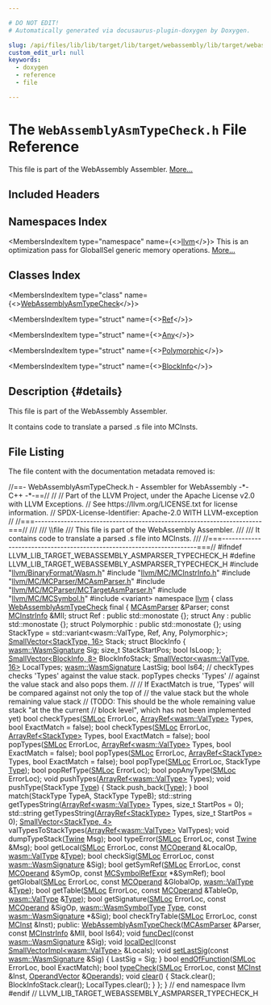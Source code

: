 ```yaml
---

# DO NOT EDIT!
# Automatically generated via docusaurus-plugin-doxygen by Doxygen.

slug: /api/files/lib/lib/target/lib/target/webassembly/lib/target/webassembly/asmparser/webassemblyasmtypecheck-h
custom_edit_url: null
keywords:
  - doxygen
  - reference
  - file

---
```





# The `WebAssemblyAsmTypeCheck.h` File Reference

<DoxygenPage pluginConfig={pluginConfig}>

This file is part of the WebAssembly Assembler. <a href="#details">More...</a>

## Included Headers

<IncludesList>
<IncludesListItem
  filePath="llvm/BinaryFormat/Wasm.h"
  permalink="/docs/api/files/include/include/llvm/include/llvm/binaryformat/wasm-h"
  isLocal="true" />
<IncludesListItem
  filePath="llvm/MC/MCInstrInfo.h"
  permalink="/docs/api/files/include/include/llvm/include/llvm/mc/mcinstrinfo-h"
  isLocal="true" />
<IncludesListItem
  filePath="llvm/MC/MCParser/MCAsmParser.h"
  permalink="/docs/api/files/include/include/llvm/include/llvm/mc/include/llvm/mc/mcparser/mcasmparser-h"
  isLocal="true" />
<IncludesListItem
  filePath="llvm/MC/MCParser/MCTargetAsmParser.h"
  permalink="/docs/api/files/include/include/llvm/include/llvm/mc/include/llvm/mc/mcparser/mctargetasmparser-h"
  isLocal="true" />
<IncludesListItem
  filePath="llvm/MC/MCSymbol.h"
  permalink="/docs/api/files/include/include/llvm/include/llvm/mc/mcsymbol-h"
  isLocal="true" />
<IncludesListItem
  filePath="variant"
  permalink=""
  isLocal="false" />
</IncludesList>

## Namespaces Index

<MembersIndex>

<MembersIndexItem
  type="namespace"
  name={<><a href="/docs/api/namespaces/llvm">llvm</a></>}>
This is an optimization pass for GlobalISel generic memory operations. <a href="/docs/api/namespaces/llvm/#details">More...</a>
</MembersIndexItem>

</MembersIndex>

## Classes Index

<MembersIndex>

<MembersIndexItem
  type="class"
  name={<><a href="/docs/api/classes/llvm/webassemblyasmtypecheck">WebAssemblyAsmTypeCheck</a></>}>
</MembersIndexItem>

<MembersIndexItem
  type="struct"
  name={<><a href="/docs/api/structs/llvm/webassemblyasmtypecheck/ref">Ref</a></>}>
</MembersIndexItem>

<MembersIndexItem
  type="struct"
  name={<><a href="/docs/api/structs/llvm/webassemblyasmtypecheck/any">Any</a></>}>
</MembersIndexItem>

<MembersIndexItem
  type="struct"
  name={<><a href="/docs/api/structs/llvm/webassemblyasmtypecheck/polymorphic">Polymorphic</a></>}>
</MembersIndexItem>

<MembersIndexItem
  type="struct"
  name={<><a href="/docs/api/structs/llvm/webassemblyasmtypecheck/blockinfo">BlockInfo</a></>}>
</MembersIndexItem>

</MembersIndex>

## Description {#details}

This file is part of the WebAssembly Assembler.

It contains code to translate a parsed .s file into MCInsts.

## File Listing

The file content with the documentation metadata removed is:

<ProgramListing>

<Link id="l00001" /><CodeLine lineNumber="1"><Highlight kind="comment">//==- WebAssemblyAsmTypeCheck.h - Assembler for WebAssembly -&#42;- C++ -&#42;-==//</Highlight><Highlight kind="normal"></Highlight></CodeLine>
<Link id="l00002" /><CodeLine lineNumber="2"><Highlight kind="normal"></Highlight><Highlight kind="comment">//</Highlight><Highlight kind="normal"></Highlight></CodeLine>
<Link id="l00003" /><CodeLine lineNumber="3"><Highlight kind="normal"></Highlight><Highlight kind="comment">// Part of the LLVM Project, under the Apache License v2.0 with LLVM Exceptions.</Highlight><Highlight kind="normal"></Highlight></CodeLine>
<Link id="l00004" /><CodeLine lineNumber="4"><Highlight kind="normal"></Highlight><Highlight kind="comment">// See https://llvm.org/LICENSE.txt for license information.</Highlight><Highlight kind="normal"></Highlight></CodeLine>
<Link id="l00005" /><CodeLine lineNumber="5"><Highlight kind="normal"></Highlight><Highlight kind="comment">// SPDX-License-Identifier: Apache-2.0 WITH LLVM-exception</Highlight><Highlight kind="normal"></Highlight></CodeLine>
<Link id="l00006" /><CodeLine lineNumber="6"><Highlight kind="normal"></Highlight><Highlight kind="comment">//</Highlight><Highlight kind="normal"></Highlight></CodeLine>
<Link id="l00007" /><CodeLine lineNumber="7"><Highlight kind="normal"></Highlight><Highlight kind="comment">//===----------------------------------------------------------------------===//</Highlight><Highlight kind="comment"></Highlight></CodeLine>
<Link id="l00008" /><CodeLine lineNumber="8"><Highlight kind="comment">///</Highlight></CodeLine>
<Link id="l00009" /><CodeLine lineNumber="9"><Highlight kind="comment">/// \\file</Highlight></CodeLine>
<Link id="l00010" /><CodeLine lineNumber="10"><Highlight kind="comment">/// This file is part of the WebAssembly Assembler.</Highlight></CodeLine>
<Link id="l00011" /><CodeLine lineNumber="11"><Highlight kind="comment">///</Highlight></CodeLine>
<Link id="l00012" /><CodeLine lineNumber="12"><Highlight kind="comment">/// It contains code to translate a parsed .s file into MCInsts.</Highlight></CodeLine>
<Link id="l00013" /><CodeLine lineNumber="13"><Highlight kind="comment">///</Highlight><Highlight kind="normal"></Highlight></CodeLine>
<Link id="l00014" /><CodeLine lineNumber="14"><Highlight kind="normal"></Highlight><Highlight kind="comment">//===----------------------------------------------------------------------===//</Highlight><Highlight kind="normal"></Highlight></CodeLine>
<Link id="l00015" /><CodeLine lineNumber="15"><Highlight kind="normal"></Highlight></CodeLine>
<Link id="l00016" /><CodeLine lineNumber="16"><Highlight kind="normal"></Highlight><Highlight kind="preprocessor">#ifndef LLVM&#95;LIB&#95;TARGET&#95;WEBASSEMBLY&#95;ASMPARSER&#95;TYPECHECK&#95;H</Highlight><Highlight kind="normal"></Highlight></CodeLine>
<Link id="l00017" /><CodeLine lineNumber="17"><Highlight kind="normal"></Highlight><Highlight kind="preprocessor">#define LLVM&#95;LIB&#95;TARGET&#95;WEBASSEMBLY&#95;ASMPARSER&#95;TYPECHECK&#95;H</Highlight><Highlight kind="normal"></Highlight></CodeLine>
<Link id="l00018" /><CodeLine lineNumber="18"><Highlight kind="normal"></Highlight></CodeLine>
<Link id="l00019" /><CodeLine lineNumber="19"><Highlight kind="normal"></Highlight><Highlight kind="preprocessor">#include &quot;<a href="/docs/api/files/include/include/llvm/include/llvm/binaryformat/wasm-h">llvm/BinaryFormat/Wasm.h</a>&quot;</Highlight><Highlight kind="normal"></Highlight></CodeLine>
<Link id="l00020" /><CodeLine lineNumber="20"><Highlight kind="normal"></Highlight><Highlight kind="preprocessor">#include &quot;<a href="/docs/api/files/include/include/llvm/include/llvm/mc/mcinstrinfo-h">llvm/MC/MCInstrInfo.h</a>&quot;</Highlight><Highlight kind="normal"></Highlight></CodeLine>
<Link id="l00021" /><CodeLine lineNumber="21"><Highlight kind="normal"></Highlight><Highlight kind="preprocessor">#include &quot;<a href="/docs/api/files/include/include/llvm/include/llvm/mc/include/llvm/mc/mcparser/mcasmparser-h">llvm/MC/MCParser/MCAsmParser.h</a>&quot;</Highlight><Highlight kind="normal"></Highlight></CodeLine>
<Link id="l00022" /><CodeLine lineNumber="22"><Highlight kind="normal"></Highlight><Highlight kind="preprocessor">#include &quot;<a href="/docs/api/files/include/include/llvm/include/llvm/mc/include/llvm/mc/mcparser/mctargetasmparser-h">llvm/MC/MCParser/MCTargetAsmParser.h</a>&quot;</Highlight><Highlight kind="normal"></Highlight></CodeLine>
<Link id="l00023" /><CodeLine lineNumber="23"><Highlight kind="normal"></Highlight><Highlight kind="preprocessor">#include &quot;<a href="/docs/api/files/include/include/llvm/include/llvm/mc/mcsymbol-h">llvm/MC/MCSymbol.h</a>&quot;</Highlight><Highlight kind="normal"></Highlight></CodeLine>
<Link id="l00024" /><CodeLine lineNumber="24"><Highlight kind="normal"></Highlight><Highlight kind="preprocessor">#include &lt;variant&gt;</Highlight><Highlight kind="normal"></Highlight></CodeLine>
<Link id="l00025" /><CodeLine lineNumber="25"><Highlight kind="normal"></Highlight></CodeLine>
<Link id="l00026" /><CodeLine lineNumber="26"><Highlight kind="normal"></Highlight><Highlight kind="keyword">namespace </Highlight><Highlight kind="normal"><a href="/docs/api/namespaces/llvm">llvm</a> &#123;</Highlight></CodeLine>
<Link id="l00027" /><CodeLine lineNumber="27"><Highlight kind="normal"></Highlight></CodeLine>
<Link id="l00028" /><CodeLine lineNumber="28" lineLink="/docs/api/classes/llvm/webassemblyasmtypecheck"><Highlight kind="normal"></Highlight><Highlight kind="keyword">class </Highlight><Highlight kind="normal"><a href="/docs/api/classes/llvm/webassemblyasmtypecheck/#a73ddee5bd0efe730201da0cc5aaf22d2">WebAssemblyAsmTypeCheck</a> final &#123;</Highlight></CodeLine>
<Link id="l00029" /><CodeLine lineNumber="29"><Highlight kind="normal">  <a href="/docs/api/classes/llvm/mcasmparser">MCAsmParser</a> &amp;Parser;</Highlight></CodeLine>
<Link id="l00030" /><CodeLine lineNumber="30"><Highlight kind="normal">  </Highlight><Highlight kind="keyword">const</Highlight><Highlight kind="normal"> <a href="/docs/api/classes/llvm/mcinstrinfo">MCInstrInfo</a> &amp;MII;</Highlight></CodeLine>
<Link id="l00031" /><CodeLine lineNumber="31"><Highlight kind="normal"></Highlight></CodeLine>
<Link id="l00032" /><CodeLine lineNumber="32"><Highlight kind="normal">  </Highlight><Highlight kind="keyword">struct </Highlight><Highlight kind="normal">Ref : </Highlight><Highlight kind="keyword">public</Highlight><Highlight kind="normal"> std::monostate &#123;&#125;;</Highlight></CodeLine>
<Link id="l00033" /><CodeLine lineNumber="33"><Highlight kind="normal">  </Highlight><Highlight kind="keyword">struct </Highlight><Highlight kind="normal">Any : </Highlight><Highlight kind="keyword">public</Highlight><Highlight kind="normal"> std::monostate &#123;&#125;;</Highlight></CodeLine>
<Link id="l00034" /><CodeLine lineNumber="34"><Highlight kind="normal">  </Highlight><Highlight kind="keyword">struct </Highlight><Highlight kind="normal">Polymorphic : </Highlight><Highlight kind="keyword">public</Highlight><Highlight kind="normal"> std::monostate &#123;&#125;;</Highlight></CodeLine>
<Link id="l00035" /><CodeLine lineNumber="35"><Highlight kind="normal">  </Highlight><Highlight kind="keyword">using </Highlight><Highlight kind="normal">StackType = std::variant&lt;wasm::ValType, Ref, Any, Polymorphic&gt;;</Highlight></CodeLine>
<Link id="l00036" /><CodeLine lineNumber="36"><Highlight kind="normal">  <a href="/docs/api/classes/llvm/smallvector">SmallVector&lt;StackType, 16&gt;</a> Stack;</Highlight></CodeLine>
<Link id="l00037" /><CodeLine lineNumber="37"><Highlight kind="normal">  </Highlight><Highlight kind="keyword">struct </Highlight><Highlight kind="normal">BlockInfo &#123;</Highlight></CodeLine>
<Link id="l00038" /><CodeLine lineNumber="38"><Highlight kind="normal">    <a href="/docs/api/structs/llvm/wasm/wasmsignature">wasm::WasmSignature</a> Sig;</Highlight></CodeLine>
<Link id="l00039" /><CodeLine lineNumber="39"><Highlight kind="normal">    </Highlight><Highlight kind="keywordtype">size&#95;t</Highlight><Highlight kind="normal"> StackStartPos;</Highlight></CodeLine>
<Link id="l00040" /><CodeLine lineNumber="40"><Highlight kind="normal">    </Highlight><Highlight kind="keywordtype">bool</Highlight><Highlight kind="normal"> IsLoop;</Highlight></CodeLine>
<Link id="l00041" /><CodeLine lineNumber="41"><Highlight kind="normal">  &#125;;</Highlight></CodeLine>
<Link id="l00042" /><CodeLine lineNumber="42"><Highlight kind="normal">  <a href="/docs/api/classes/llvm/smallvector">SmallVector&lt;BlockInfo, 8&gt;</a> BlockInfoStack;</Highlight></CodeLine>
<Link id="l00043" /><CodeLine lineNumber="43"><Highlight kind="normal">  <a href="/docs/api/classes/llvm/smallvector">SmallVector&lt;wasm::ValType, 16&gt;</a> LocalTypes;</Highlight></CodeLine>
<Link id="l00044" /><CodeLine lineNumber="44"><Highlight kind="normal">  <a href="/docs/api/structs/llvm/wasm/wasmsignature">wasm::WasmSignature</a> LastSig;</Highlight></CodeLine>
<Link id="l00045" /><CodeLine lineNumber="45"><Highlight kind="normal">  </Highlight><Highlight kind="keywordtype">bool</Highlight><Highlight kind="normal"> Is64;</Highlight></CodeLine>
<Link id="l00046" /><CodeLine lineNumber="46"><Highlight kind="normal"></Highlight></CodeLine>
<Link id="l00047" /><CodeLine lineNumber="47"><Highlight kind="normal">  </Highlight><Highlight kind="comment">// checkTypes checks &#39;Types&#39; against the value stack. popTypes checks &#39;Types&#39;</Highlight><Highlight kind="normal"></Highlight></CodeLine>
<Link id="l00048" /><CodeLine lineNumber="48"><Highlight kind="normal">  </Highlight><Highlight kind="comment">// against the value stack and also pops them.</Highlight><Highlight kind="normal"></Highlight></CodeLine>
<Link id="l00049" /><CodeLine lineNumber="49"><Highlight kind="normal">  </Highlight><Highlight kind="comment">//</Highlight><Highlight kind="normal"></Highlight></CodeLine>
<Link id="l00050" /><CodeLine lineNumber="50"><Highlight kind="normal">  </Highlight><Highlight kind="comment">// If ExactMatch is true, &#39;Types&#39; will be compared against not only the top of</Highlight><Highlight kind="normal"></Highlight></CodeLine>
<Link id="l00051" /><CodeLine lineNumber="51"><Highlight kind="normal">  </Highlight><Highlight kind="comment">// the value stack but the whole remaining value stack</Highlight><Highlight kind="normal"></Highlight></CodeLine>
<Link id="l00052" /><CodeLine lineNumber="52"><Highlight kind="normal">  </Highlight><Highlight kind="comment">// (TODO: This should be the whole remaining value stack &quot;at the the current</Highlight><Highlight kind="normal"></Highlight></CodeLine>
<Link id="l00053" /><CodeLine lineNumber="53"><Highlight kind="normal">  </Highlight><Highlight kind="comment">// block level&quot;, which has not been implemented yet)</Highlight><Highlight kind="normal"></Highlight></CodeLine>
<Link id="l00054" /><CodeLine lineNumber="54"><Highlight kind="normal">  </Highlight><Highlight kind="keywordtype">bool</Highlight><Highlight kind="normal"> checkTypes(<a href="/docs/api/classes/llvm/smloc">SMLoc</a> ErrorLoc, <a href="/docs/api/classes/llvm/arrayref">ArrayRef&lt;wasm::ValType&gt;</a> Types,</Highlight></CodeLine>
<Link id="l00055" /><CodeLine lineNumber="55"><Highlight kind="normal">                  </Highlight><Highlight kind="keywordtype">bool</Highlight><Highlight kind="normal"> ExactMatch = </Highlight><Highlight kind="keyword">false</Highlight><Highlight kind="normal">);</Highlight></CodeLine>
<Link id="l00056" /><CodeLine lineNumber="56"><Highlight kind="normal">  </Highlight><Highlight kind="keywordtype">bool</Highlight><Highlight kind="normal"> checkTypes(<a href="/docs/api/classes/llvm/smloc">SMLoc</a> ErrorLoc, <a href="/docs/api/classes/llvm/arrayref">ArrayRef&lt;StackType&gt;</a> Types,</Highlight></CodeLine>
<Link id="l00057" /><CodeLine lineNumber="57"><Highlight kind="normal">                  </Highlight><Highlight kind="keywordtype">bool</Highlight><Highlight kind="normal"> ExactMatch = </Highlight><Highlight kind="keyword">false</Highlight><Highlight kind="normal">);</Highlight></CodeLine>
<Link id="l00058" /><CodeLine lineNumber="58"><Highlight kind="normal">  </Highlight><Highlight kind="keywordtype">bool</Highlight><Highlight kind="normal"> popTypes(<a href="/docs/api/classes/llvm/smloc">SMLoc</a> ErrorLoc, <a href="/docs/api/classes/llvm/arrayref">ArrayRef&lt;wasm::ValType&gt;</a> Types,</Highlight></CodeLine>
<Link id="l00059" /><CodeLine lineNumber="59"><Highlight kind="normal">                </Highlight><Highlight kind="keywordtype">bool</Highlight><Highlight kind="normal"> ExactMatch = </Highlight><Highlight kind="keyword">false</Highlight><Highlight kind="normal">);</Highlight></CodeLine>
<Link id="l00060" /><CodeLine lineNumber="60"><Highlight kind="normal">  </Highlight><Highlight kind="keywordtype">bool</Highlight><Highlight kind="normal"> popTypes(<a href="/docs/api/classes/llvm/smloc">SMLoc</a> ErrorLoc, <a href="/docs/api/classes/llvm/arrayref">ArrayRef&lt;StackType&gt;</a> Types,</Highlight></CodeLine>
<Link id="l00061" /><CodeLine lineNumber="61"><Highlight kind="normal">                </Highlight><Highlight kind="keywordtype">bool</Highlight><Highlight kind="normal"> ExactMatch = </Highlight><Highlight kind="keyword">false</Highlight><Highlight kind="normal">);</Highlight></CodeLine>
<Link id="l00062" /><CodeLine lineNumber="62"><Highlight kind="normal">  </Highlight><Highlight kind="keywordtype">bool</Highlight><Highlight kind="normal"> popType(<a href="/docs/api/classes/llvm/smloc">SMLoc</a> ErrorLoc, StackType <a href="/docs/api/classes/llvm/type">Type</a>);</Highlight></CodeLine>
<Link id="l00063" /><CodeLine lineNumber="63"><Highlight kind="normal">  </Highlight><Highlight kind="keywordtype">bool</Highlight><Highlight kind="normal"> popRefType(<a href="/docs/api/classes/llvm/smloc">SMLoc</a> ErrorLoc);</Highlight></CodeLine>
<Link id="l00064" /><CodeLine lineNumber="64"><Highlight kind="normal">  </Highlight><Highlight kind="keywordtype">bool</Highlight><Highlight kind="normal"> popAnyType(<a href="/docs/api/classes/llvm/smloc">SMLoc</a> ErrorLoc);</Highlight></CodeLine>
<Link id="l00065" /><CodeLine lineNumber="65"><Highlight kind="normal">  </Highlight><Highlight kind="keywordtype">void</Highlight><Highlight kind="normal"> pushTypes(<a href="/docs/api/classes/llvm/arrayref">ArrayRef&lt;wasm::ValType&gt;</a> Types);</Highlight></CodeLine>
<Link id="l00066" /><CodeLine lineNumber="66"><Highlight kind="normal">  </Highlight><Highlight kind="keywordtype">void</Highlight><Highlight kind="normal"> pushType(StackType <a href="/docs/api/classes/llvm/type">Type</a>) &#123; Stack.push&#95;back(<a href="/docs/api/classes/llvm/type">Type</a>); &#125;</Highlight></CodeLine>
<Link id="l00067" /><CodeLine lineNumber="67"><Highlight kind="normal">  </Highlight><Highlight kind="keywordtype">bool</Highlight><Highlight kind="normal"> match(StackType TypeA, StackType TypeB);</Highlight></CodeLine>
<Link id="l00068" /><CodeLine lineNumber="68"><Highlight kind="normal">  std::string getTypesString(<a href="/docs/api/classes/llvm/arrayref">ArrayRef&lt;wasm::ValType&gt;</a> Types,</Highlight></CodeLine>
<Link id="l00069" /><CodeLine lineNumber="69"><Highlight kind="normal">                             </Highlight><Highlight kind="keywordtype">size&#95;t</Highlight><Highlight kind="normal"> StartPos = 0);</Highlight></CodeLine>
<Link id="l00070" /><CodeLine lineNumber="70"><Highlight kind="normal">  std::string getTypesString(<a href="/docs/api/classes/llvm/arrayref">ArrayRef&lt;StackType&gt;</a> Types, </Highlight><Highlight kind="keywordtype">size&#95;t</Highlight><Highlight kind="normal"> StartPos = 0);</Highlight></CodeLine>
<Link id="l00071" /><CodeLine lineNumber="71"><Highlight kind="normal">  <a href="/docs/api/classes/llvm/smallvector">SmallVector&lt;StackType, 4&gt;</a></Highlight></CodeLine>
<Link id="l00072" /><CodeLine lineNumber="72"><Highlight kind="normal">  valTypesToStackTypes(<a href="/docs/api/classes/llvm/arrayref">ArrayRef&lt;wasm::ValType&gt;</a> ValTypes);</Highlight></CodeLine>
<Link id="l00073" /><CodeLine lineNumber="73"><Highlight kind="normal"></Highlight></CodeLine>
<Link id="l00074" /><CodeLine lineNumber="74"><Highlight kind="normal">  </Highlight><Highlight kind="keywordtype">void</Highlight><Highlight kind="normal"> dumpTypeStack(<a href="/docs/api/classes/llvm/twine">Twine</a> Msg);</Highlight></CodeLine>
<Link id="l00075" /><CodeLine lineNumber="75"><Highlight kind="normal">  </Highlight><Highlight kind="keywordtype">bool</Highlight><Highlight kind="normal"> typeError(<a href="/docs/api/classes/llvm/smloc">SMLoc</a> ErrorLoc, </Highlight><Highlight kind="keyword">const</Highlight><Highlight kind="normal"> <a href="/docs/api/classes/llvm/twine">Twine</a> &amp;Msg);</Highlight></CodeLine>
<Link id="l00076" /><CodeLine lineNumber="76"><Highlight kind="normal">  </Highlight><Highlight kind="keywordtype">bool</Highlight><Highlight kind="normal"> getLocal(<a href="/docs/api/classes/llvm/smloc">SMLoc</a> ErrorLoc, </Highlight><Highlight kind="keyword">const</Highlight><Highlight kind="normal"> <a href="/docs/api/classes/llvm/mcoperand">MCOperand</a> &amp;LocalOp, <a href="/docs/api/namespaces/llvm/wasm/#a0ef8084534e2fa2859faac16914a7ff8">wasm::ValType</a> &amp;<a href="/docs/api/classes/llvm/type">Type</a>);</Highlight></CodeLine>
<Link id="l00077" /><CodeLine lineNumber="77"><Highlight kind="normal">  </Highlight><Highlight kind="keywordtype">bool</Highlight><Highlight kind="normal"> checkSig(<a href="/docs/api/classes/llvm/smloc">SMLoc</a> ErrorLoc, </Highlight><Highlight kind="keyword">const</Highlight><Highlight kind="normal"> <a href="/docs/api/structs/llvm/wasm/wasmsignature">wasm::WasmSignature</a> &amp;Sig);</Highlight></CodeLine>
<Link id="l00078" /><CodeLine lineNumber="78"><Highlight kind="normal">  </Highlight><Highlight kind="keywordtype">bool</Highlight><Highlight kind="normal"> getSymRef(<a href="/docs/api/classes/llvm/smloc">SMLoc</a> ErrorLoc, </Highlight><Highlight kind="keyword">const</Highlight><Highlight kind="normal"> <a href="/docs/api/classes/llvm/mcoperand">MCOperand</a> &amp;SymOp,</Highlight></CodeLine>
<Link id="l00079" /><CodeLine lineNumber="79"><Highlight kind="normal">                 </Highlight><Highlight kind="keyword">const</Highlight><Highlight kind="normal"> <a href="/docs/api/classes/llvm/mcsymbolrefexpr">MCSymbolRefExpr</a> &#42;&amp;SymRef);</Highlight></CodeLine>
<Link id="l00080" /><CodeLine lineNumber="80"><Highlight kind="normal">  </Highlight><Highlight kind="keywordtype">bool</Highlight><Highlight kind="normal"> getGlobal(<a href="/docs/api/classes/llvm/smloc">SMLoc</a> ErrorLoc, </Highlight><Highlight kind="keyword">const</Highlight><Highlight kind="normal"> <a href="/docs/api/classes/llvm/mcoperand">MCOperand</a> &amp;GlobalOp,</Highlight></CodeLine>
<Link id="l00081" /><CodeLine lineNumber="81"><Highlight kind="normal">                 <a href="/docs/api/namespaces/llvm/wasm/#a0ef8084534e2fa2859faac16914a7ff8">wasm::ValType</a> &amp;<a href="/docs/api/classes/llvm/type">Type</a>);</Highlight></CodeLine>
<Link id="l00082" /><CodeLine lineNumber="82"><Highlight kind="normal">  </Highlight><Highlight kind="keywordtype">bool</Highlight><Highlight kind="normal"> getTable(<a href="/docs/api/classes/llvm/smloc">SMLoc</a> ErrorLoc, </Highlight><Highlight kind="keyword">const</Highlight><Highlight kind="normal"> <a href="/docs/api/classes/llvm/mcoperand">MCOperand</a> &amp;TableOp, <a href="/docs/api/namespaces/llvm/wasm/#a0ef8084534e2fa2859faac16914a7ff8">wasm::ValType</a> &amp;<a href="/docs/api/classes/llvm/type">Type</a>);</Highlight></CodeLine>
<Link id="l00083" /><CodeLine lineNumber="83"><Highlight kind="normal">  </Highlight><Highlight kind="keywordtype">bool</Highlight><Highlight kind="normal"> getSignature(<a href="/docs/api/classes/llvm/smloc">SMLoc</a> ErrorLoc, </Highlight><Highlight kind="keyword">const</Highlight><Highlight kind="normal"> <a href="/docs/api/classes/llvm/mcoperand">MCOperand</a> &amp;SigOp,</Highlight></CodeLine>
<Link id="l00084" /><CodeLine lineNumber="84"><Highlight kind="normal">                    <a href="/docs/api/namespaces/llvm/wasm/#a6ee7ebc24e11c434031e9653d7f00529">wasm::WasmSymbolType</a> <a href="/docs/api/classes/llvm/type">Type</a>, </Highlight><Highlight kind="keyword">const</Highlight><Highlight kind="normal"> <a href="/docs/api/structs/llvm/wasm/wasmsignature">wasm::WasmSignature</a> &#42;&amp;Sig);</Highlight></CodeLine>
<Link id="l00085" /><CodeLine lineNumber="85"><Highlight kind="normal">  </Highlight><Highlight kind="keywordtype">bool</Highlight><Highlight kind="normal"> checkTryTable(<a href="/docs/api/classes/llvm/smloc">SMLoc</a> ErrorLoc, </Highlight><Highlight kind="keyword">const</Highlight><Highlight kind="normal"> <a href="/docs/api/classes/llvm/mcinst">MCInst</a> &amp;Inst);</Highlight></CodeLine>
<Link id="l00086" /><CodeLine lineNumber="86"><Highlight kind="normal"></Highlight></CodeLine>
<Link id="l00087" /><CodeLine lineNumber="87"><Highlight kind="normal"></Highlight><Highlight kind="keyword">public</Highlight><Highlight kind="normal">:</Highlight></CodeLine>
<Link id="l00088" /><CodeLine lineNumber="88"><Highlight kind="normal">  <a href="/docs/api/classes/llvm/webassemblyasmtypecheck/#a73ddee5bd0efe730201da0cc5aaf22d2">WebAssemblyAsmTypeCheck</a>(<a href="/docs/api/classes/llvm/mcasmparser">MCAsmParser</a> &amp;Parser, </Highlight><Highlight kind="keyword">const</Highlight><Highlight kind="normal"> <a href="/docs/api/classes/llvm/mcinstrinfo">MCInstrInfo</a> &amp;MII,</Highlight></CodeLine>
<Link id="l00089" /><CodeLine lineNumber="89"><Highlight kind="normal">                          </Highlight><Highlight kind="keywordtype">bool</Highlight><Highlight kind="normal"> Is64);</Highlight></CodeLine>
<Link id="l00090" /><CodeLine lineNumber="90"><Highlight kind="normal"></Highlight></CodeLine>
<Link id="l00091" /><CodeLine lineNumber="91"><Highlight kind="normal">  </Highlight><Highlight kind="keywordtype">void</Highlight><Highlight kind="normal"> <a href="/docs/api/classes/llvm/webassemblyasmtypecheck/#a84727116774114016406f20cb5e699ba">funcDecl</a>(</Highlight><Highlight kind="keyword">const</Highlight><Highlight kind="normal"> <a href="/docs/api/structs/llvm/wasm/wasmsignature">wasm::WasmSignature</a> &amp;Sig);</Highlight></CodeLine>
<Link id="l00092" /><CodeLine lineNumber="92"><Highlight kind="normal">  </Highlight><Highlight kind="keywordtype">void</Highlight><Highlight kind="normal"> <a href="/docs/api/classes/llvm/webassemblyasmtypecheck/#a8c7838fb12179a79b101001739aae57d">localDecl</a>(</Highlight><Highlight kind="keyword">const</Highlight><Highlight kind="normal"> <a href="/docs/api/classes/llvm/smallvectorimpl">SmallVectorImpl&lt;wasm::ValType&gt;</a> &amp;Locals);</Highlight></CodeLine>
<Link id="l00093" /><CodeLine lineNumber="93" lineLink="/docs/api/classes/llvm/webassemblyasmtypecheck/#a88b2c715fa5635d6715cc0fe0b50076f"><Highlight kind="normal">  </Highlight><Highlight kind="keywordtype">void</Highlight><Highlight kind="normal"> <a href="/docs/api/classes/llvm/webassemblyasmtypecheck/#a88b2c715fa5635d6715cc0fe0b50076f">setLastSig</a>(</Highlight><Highlight kind="keyword">const</Highlight><Highlight kind="normal"> <a href="/docs/api/structs/llvm/wasm/wasmsignature">wasm::WasmSignature</a> &amp;Sig) &#123; LastSig = Sig; &#125;</Highlight></CodeLine>
<Link id="l00094" /><CodeLine lineNumber="94"><Highlight kind="normal">  </Highlight><Highlight kind="keywordtype">bool</Highlight><Highlight kind="normal"> <a href="/docs/api/classes/llvm/webassemblyasmtypecheck/#a2de7c61dd4d2c73d718900c521cc4ed2">endOfFunction</a>(<a href="/docs/api/classes/llvm/smloc">SMLoc</a> ErrorLoc, </Highlight><Highlight kind="keywordtype">bool</Highlight><Highlight kind="normal"> ExactMatch);</Highlight></CodeLine>
<Link id="l00095" /><CodeLine lineNumber="95"><Highlight kind="normal">  </Highlight><Highlight kind="keywordtype">bool</Highlight><Highlight kind="normal"> <a href="/docs/api/classes/llvm/webassemblyasmtypecheck/#ad05058e6bb44815e9906be40ff6bb88d">typeCheck</a>(<a href="/docs/api/classes/llvm/smloc">SMLoc</a> ErrorLoc, </Highlight><Highlight kind="keyword">const</Highlight><Highlight kind="normal"> <a href="/docs/api/classes/llvm/mcinst">MCInst</a> &amp;Inst, <a href="/docs/api/namespaces/llvm/#a61e27c75c3334cffa54c44c02077da1e">OperandVector</a> &amp;<a href="/docs/api/files/lib/lib/codegen/mirnamerpass-cpp/#a05e4be4ec3e2c3587dda0e376bb6822c">Operands</a>);</Highlight></CodeLine>
<Link id="l00096" /><CodeLine lineNumber="96"><Highlight kind="normal"></Highlight></CodeLine>
<Link id="l00097" /><CodeLine lineNumber="97" lineLink="/docs/api/classes/llvm/webassemblyasmtypecheck/#a3d3c6861d8429320494c70c05a02dc81"><Highlight kind="normal">  </Highlight><Highlight kind="keywordtype">void</Highlight><Highlight kind="normal"> <a href="/docs/api/classes/llvm/webassemblyasmtypecheck/#a3d3c6861d8429320494c70c05a02dc81">clear</a>() &#123;</Highlight></CodeLine>
<Link id="l00098" /><CodeLine lineNumber="98"><Highlight kind="normal">    Stack.clear();</Highlight></CodeLine>
<Link id="l00099" /><CodeLine lineNumber="99"><Highlight kind="normal">    BlockInfoStack.clear();</Highlight></CodeLine>
<Link id="l00100" /><CodeLine lineNumber="100"><Highlight kind="normal">    LocalTypes.clear();</Highlight></CodeLine>
<Link id="l00101" /><CodeLine lineNumber="101"><Highlight kind="normal">  &#125;</Highlight></CodeLine>
<Link id="l00102" /><CodeLine lineNumber="102"><Highlight kind="normal">&#125;;</Highlight></CodeLine>
<Link id="l00103" /><CodeLine lineNumber="103"><Highlight kind="normal"></Highlight></CodeLine>
<Link id="l00104" /><CodeLine lineNumber="104"><Highlight kind="normal">&#125; </Highlight><Highlight kind="comment">// end namespace llvm</Highlight><Highlight kind="normal"></Highlight></CodeLine>
<Link id="l00105" /><CodeLine lineNumber="105"><Highlight kind="normal"></Highlight></CodeLine>
<Link id="l00106" /><CodeLine lineNumber="106"><Highlight kind="normal"></Highlight><Highlight kind="preprocessor">#endif </Highlight><Highlight kind="comment">// LLVM&#95;LIB&#95;TARGET&#95;WEBASSEMBLY&#95;ASMPARSER&#95;TYPECHECK&#95;H</Highlight><Highlight kind="normal"></Highlight></CodeLine>

</ProgramListing>


</DoxygenPage>
